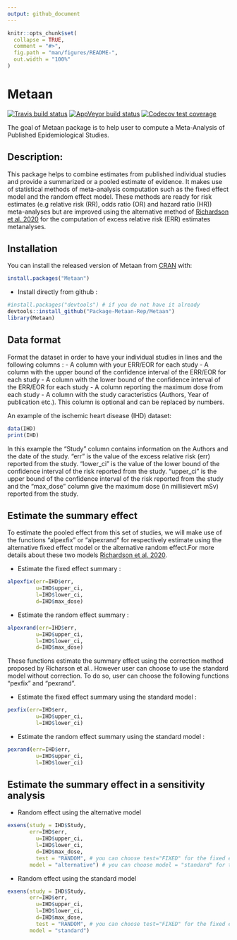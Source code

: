 ```yaml
---
output: github_document
---
```


<!-- README.md is generated from README.Rmd. Please edit that file -->

```r
knitr::opts_chunk$set(
  collapse = TRUE,
  comment = "#>",
  fig.path = "man/figures/README-",
  out.width = "100%"
)
```

# Metaan

<!-- badges: start -->
[![Travis build status](https://travis-ci.com/Package-Metaan-Rep/Metaan.svg?branch=master)](https://travis-ci.com/Package-Metaan-Rep/Metaan)
[![AppVeyor build status](https://ci.appveyor.com/api/projects/status/github/Package-Metaan-Rep/Metaan?branch=master&svg=true)](https://ci.appveyor.com/project/Package-Metaan-Rep/Metaan)
[![Codecov test coverage](https://codecov.io/gh/Package-Metaan-Rep/Metaan/branch/master/graph/badge.svg)](https://codecov.io/gh/Package-Metaan-Rep/Metaan?branch=master)
<!-- badges: end -->

The goal of Metaan package is to help user to compute a Meta-Analysis of Published Epidemiological Studies.

## Description: 
This package helps to combine estimates from published individual studies and provide a summarized or a pooled estimate of evidence. It makes use of statistical methods of meta-analysis computation such as the fixed effect model and the random effect model. These methods are ready for risk estimates (e.g relative risk (RR), odds ratio (OR) and hazard ratio (HR)) meta-analyses but are improved using the alternative method of [Richardson et al. 2020](https://link.springer.com/article/10.1007/s00411-020-00863-w) for the computation of excess relative risk (ERR) estimates metanalyses.


## Installation

You can install the released version of Metaan from [CRAN](https://CRAN.R-project.org) with:

``` r
install.packages("Metaan")
```
-  Install directly from github : 

```r
#install.packages("devtools") # if you do not have it already
devtools::install_github("Package-Metaan-Rep/Metaan")
library(Metaan)
```

## Data format

Format the dataset in order to have your individual studies in lines and the following columns :
 - A column with your ERR/EOR for each study
 - A column with the upper bound of the confidence interval of the ERR/EOR for each study
 - A column with the lower bound of the confidence interval of the ERR/EOR for each study 
 - A column reporting the maximum dose from each study
 - A column with the study caracteristics (Authors, Year of publication etc.). This column is optional and can be replaced by numbers.

An example of the ischemic heart disease (IHD) dataset: 

```r
data(IHD)
print(IHD)
```

In this example the "Study" column contains information on the Authors and the date of the study. "err" is the value of the excess relative risk (err) reported from the study. "lower_ci" is the value of the lower bound of the confidence interval of the risk reported from the study. "upper_ci" is the upper bound of the confidence interval of the risk reported from the study and the "max_dose" column give the maximum dose (in millisievert mSv) reported from the study.


## Estimate the summary effect

To estimate the pooled effect from this set of studies, we will make use of the functions "alpexfix" or "alpexrand" for respectively estimate using the alternative fixed effect model or the alternative random effect.For more details about these two models [Richardson et al. 2020](https://link.springer.com/article/10.1007/s00411-020-00863-w).

 - Estimate the fixed effect summary :
 
 
```r
alpexfix(err=IHD$err,
         u=IHD$upper_ci,
         l=IHD$lower_ci,
         d=IHD$max_dose)
```

 - Estimate the random effect summary :
 
 
```r
alpexrand(err=IHD$err,
         u=IHD$upper_ci,
         l=IHD$lower_ci,
         d=IHD$max_dose)
```

These functions estimate the summary effect using the correction method proposed by Richarson et al.. However user can choose to use the standard model without correction. To do so, user can choose the following functions "pexfix" and "pexrand".

 - Estimate the fixed effect summary using the standard model : 

```r
pexfix(err=IHD$err,
         u=IHD$upper_ci,
         l=IHD$lower_ci)
```


 - Estimate the random effect summary using the standard model : 
```r
pexrand(err=IHD$err,
         u=IHD$upper_ci,
         l=IHD$lower_ci)
```


## Estimate the summary effect in a sensitivity analysis

- Random effect using the alternative model

```r
exsens(study = IHD$Study,
       err=IHD$err,
         u=IHD$upper_ci,
         l=IHD$lower_ci,
         d=IHD$max_dose,
         test = "RANDOM", # you can choose test="FIXED" for the fixed effect model
       model = "alternative") # you can choose model = "standard" for the fixed effect model
```

- Random effect using the standard model
```r
exsens(study = IHD$Study,
       err=IHD$err,
         u=IHD$upper_ci,
         l=IHD$lower_ci,
         d=IHD$max_dose,
         test = "RANDOM", # you can choose test="FIXED" for the fixed effect model
       model = "standard")
```


